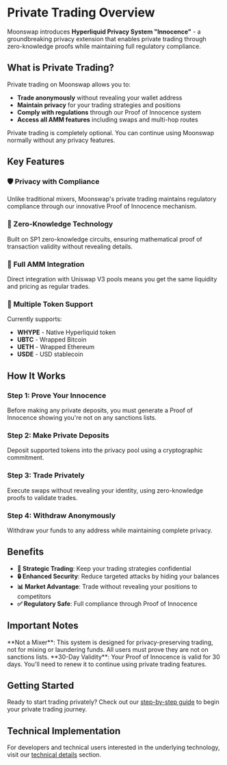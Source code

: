 # Private Trading Overview

Moonswap introduces **Hyperliquid Privacy System "Innocence"** - a groundbreaking privacy extension that enables private trading through zero-knowledge proofs while maintaining full regulatory compliance.

## What is Private Trading?

Private trading on Moonswap allows you to:
- **Trade anonymously** without revealing your wallet address
- **Maintain privacy** for your trading strategies and positions
- **Comply with regulations** through our Proof of Innocence system
- **Access all AMM features** including swaps and multi-hop routes


<Callout type="info">
  Private trading is completely optional. You can continue using Moonswap normally without any privacy features.
</Callout>

## Key Features

### 🛡️ Privacy with Compliance
Unlike traditional mixers, Moonswap's private trading maintains regulatory compliance through our innovative Proof of Innocence mechanism.

### 🔐 Zero-Knowledge Technology
Built on SP1 zero-knowledge circuits, ensuring mathematical proof of transaction validity without revealing details.

### 💱 Full AMM Integration
Direct integration with Uniswap V3 pools means you get the same liquidity and pricing as regular trades.

### 🏦 Multiple Token Support
Currently supports:
- **WHYPE** - Native Hyperliquid token
- **UBTC** - Wrapped Bitcoin
- **UETH** - Wrapped Ethereum
- **USDE** - USD stablecoin

## How It Works

<div className="steps-container">

### Step 1: Prove Your Innocence
Before making any private deposits, you must generate a Proof of Innocence showing you're not on any sanctions lists.

### Step 2: Make Private Deposits
Deposit supported tokens into the privacy pool using a cryptographic commitment.

### Step 3: Trade Privately
Execute swaps without revealing your identity, using zero-knowledge proofs to validate trades.

### Step 4: Withdraw Anonymously
Withdraw your funds to any address while maintaining complete privacy.

</div>

## Benefits

- **🎯 Strategic Trading**: Keep your trading strategies confidential
- **🔒 Enhanced Security**: Reduce targeted attacks by hiding your balances
- **📊 Market Advantage**: Trade without revealing your positions to competitors
- **✅ Regulatory Safe**: Full compliance through Proof of Innocence

## Important Notes

<Callout type="warning">
  **Not a Mixer**: This system is designed for privacy-preserving trading, not for mixing or laundering funds. All users must prove they are not on sanctions lists.
</Callout>

<Callout>
  **30-Day Validity**: Your Proof of Innocence is valid for 30 days. You'll need to renew it to continue using private trading features.
</Callout>

## Getting Started

Ready to start trading privately? Check out our [step-by-step guide](/private-trading/how-to-trade-privately) to begin your private trading journey.

## Technical Implementation

For developers and technical users interested in the underlying technology, visit our [technical details](/private-trading/technical-details) section.